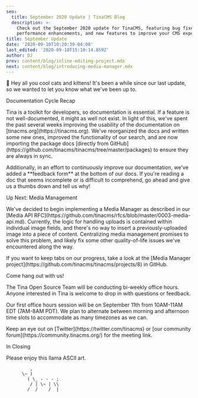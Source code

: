 ```yaml
---
seo:
  title: September 2020 Update | TinaCMS Blog
  description: >-
    Check out the September 2020 update for TinaCMS, featuring bug fixes,
    performance enhancements, and new features to improve your CMS experience.
title: September Update
date: '2020-09-10T10:20:39-04:00'
last_edited: '2020-09-10T15:10:14.859Z'
author: DJ
prev: content/blog/inline-editing-project.mdx
next: content/blog/introducing-media-manager.mdx
---
```


👋 Hey all you cool cats and kittens! It's been a while since our last update, so we wanted to let you know what we've been up to.

Documentation Cycle Recap

Tina is a toolkit for developers, so documentation is essential. If a feature is not well-documented, it might as well not exist. In light of this, we've spent the past several weeks improving the usability of the documentation on \[tinacms.org]\(https\://tinacms.org). We've reorganized the docs and written some new ones, improved the functionality of our search, and are now importing the package docs \[directly from GitHub]\(https\://github.com/tinacms/tinacms/tree/master/packages) to ensure they are always in sync.

Additionally, in an effort to continuously improve our documentation, we've added a \*\*feedback form\*\* at the bottom of our docs. If you're reading a doc that seems incomplete or is difficult to comprehend, go ahead and give us a thumbs down and tell us why!

Up Next: Media Management

We've decided to begin implementing a Media Manager as described in our \[Media API RFC]\(https\://github.com/tinacms/rfcs/blob/master/0003-media-api.md). Currently, the logic for handling uploads is contained within individual image fields, and there's no way to insert a previously-uploaded image into a piece of content. Centralizing media management promises to solve this problem, and likely fix some other quality-of-life issues we've encountered along the way.

If you want to keep tabs on our progress, take a look at the \[Media Manager project]\(https\://github.com/tinacms/tinacms/projects/8) in GitHub.


Come hang out with us!

The Tina Open Source Team will be conducting bi-weekly office hours. Anyone interested in Tina is welcome to drop in with questions or feedback.

Our first office hours session will be on September 11th from 10AM-11AM EDT (7AM-8AM PDT). We plan to alternate between morning and afternoon time slots to accommodate as many timezones as we can.

Keep an eye out on \[Twitter]\(https\://twitter.com/tinacms) or \[our community forum]\(https\://community.tinacms.org/) for the meeting link.

In Closing

Please enjoy this llama ASCII art.

             ,
          \~ )
            ( \_ - - - ;
             / | \~ | \\
            /  /    /  |
